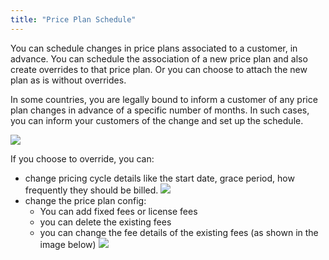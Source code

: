 ```yaml
---
title: "Price Plan Schedule"
---
```


You can schedule changes in price plans associated to a customer, in advance. You can schedule the association of a new price plan and also create overrides to that price plan. Or you can choose to attach the new plan as is without overrides. 

In some countries, you are legally bound to inform a customer of any price plan changes in advance of a specific number of months. In such cases, you can inform your customers of the change and set up the schedule. 

![](docs/images/ee1b38d-image.png) 

If you choose to override, you can: 

* change pricing cycle details like the start date, grace period, how frequently they should be billed.
![](docs/images/a594c95-image.png) 
* change the price plan config:  
   * You can add fixed fees or license fees  
   * you can delete the existing fees  
   * you can change the fee details of the existing fees (as shown in the image below)
![](docs/images/46fbff6-image.png)